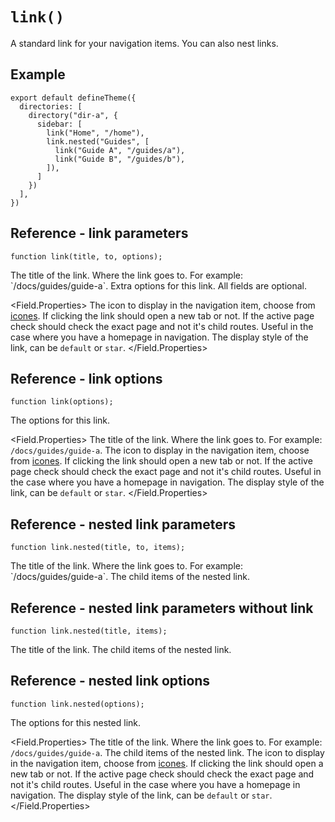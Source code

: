 # `link()`

A standard link for your navigation items. You can also nest links.

## Example

```tsx title="theme.config.tsx"
export default defineTheme({
  directories: [
    directory("dir-a", {
      sidebar: [
        link("Home", "/home"),
        link.nested("Guides", [
          link("Guide A", "/guides/a"),
          link("Guide B", "/guides/b"),
        ]),
      ]
    })
  ],
})
```


## Reference - link parameters

```tsx
function link(title, to, options);
```

<Field title="title" type="string" required>
  The title of the link.
</Field>

<Field title="to" type="string" required>
  Where the link goes to. For example: `/docs/guides/guide-a`.
</Field>

<Field title="options" type="ExtraLinkOptions">
  Extra options for this link. All fields are optional.

  <Field.Properties>
    <Field title="icon" type="string">
      The icon to display in the navigation item, choose from [icones](https://icones.js.org/).
    </Field>
    <Field title="newTab" type="boolean">
      If clicking the link should open a new tab or not.
    </Field>
    <Field title="exact" type="boolean">
      If the active page check should check the exact page and not it's child routes. Useful in the case where you have a homepage in navigation.
    </Field>
    <Field title="style" type="string">
      The display style of the link, can be `default` or `star`.
    </Field>
  </Field.Properties>
</Field>


## Reference - link options

```tsx
function link(options);
```

<Field title="options" type="ExtraLinkOptions">
  The options for this link.

  <Field.Properties>
    <Field title="title" type="string" required>
      The title of the link.
    </Field>
    <Field title="to" type="string" required>
      Where the link goes to. For example: `/docs/guides/guide-a`.
    </Field>
    <Field title="icon" type="string">
      The icon to display in the navigation item, choose from [icones](https://icones.js.org/).
    </Field>
    <Field title="newTab" type="boolean">
      If clicking the link should open a new tab or not.
    </Field>
    <Field title="exact" type="boolean">
      If the active page check should check the exact page and not it's child routes. Useful in the case where you have a homepage in navigation.
    </Field>
    <Field title="style" type="string">
      The display style of the link, can be `default` or `star`.
    </Field>
  </Field.Properties>
</Field>


## Reference - nested link parameters

```tsx
function link.nested(title, to, items);
```

<Field title="title" type="string" required>
  The title of the link.
</Field>

<Field title="to" type="string" required>
  Where the link goes to. For example: `/docs/guides/guide-a`.
</Field>

<Field title="items" type="Array<LinkComponent | SeperatorComponent>" required>
  The child items of the nested link.
</Field>


## Reference - nested link parameters without link

```tsx
function link.nested(title, items);
```

<Field title="title" type="string" required>
  The title of the link.
</Field>

<Field title="items" type="Array<LinkComponent | SeperatorComponent>" required>
  The child items of the nested link.
</Field>


## Reference - nested link options

```tsx
function link.nested(options);
```

<Field title="options" type="NestedLinkOptions">
  The options for this nested link.

  <Field.Properties>
    <Field title="title" type="string" required>
      The title of the link.
    </Field>
    <Field title="to" type="string">
      Where the link goes to. For example: `/docs/guides/guide-a`.
    </Field>
    <Field title="items" type="Array<LinkComponent | SeperatorComponent>" required>
      The child items of the nested link.
    </Field>
    <Field title="icon" type="string">
      The icon to display in the navigation item, choose from [icones](https://icones.js.org/).
    </Field>
    <Field title="newTab" type="boolean">
      If clicking the link should open a new tab or not.
    </Field>
    <Field title="exact" type="boolean">
      If the active page check should check the exact page and not it's child routes. Useful in the case where you have a homepage in navigation.
    </Field>
    <Field title="style" type="string">
      The display style of the link, can be `default` or `star`.
    </Field>
  </Field.Properties>
</Field>
